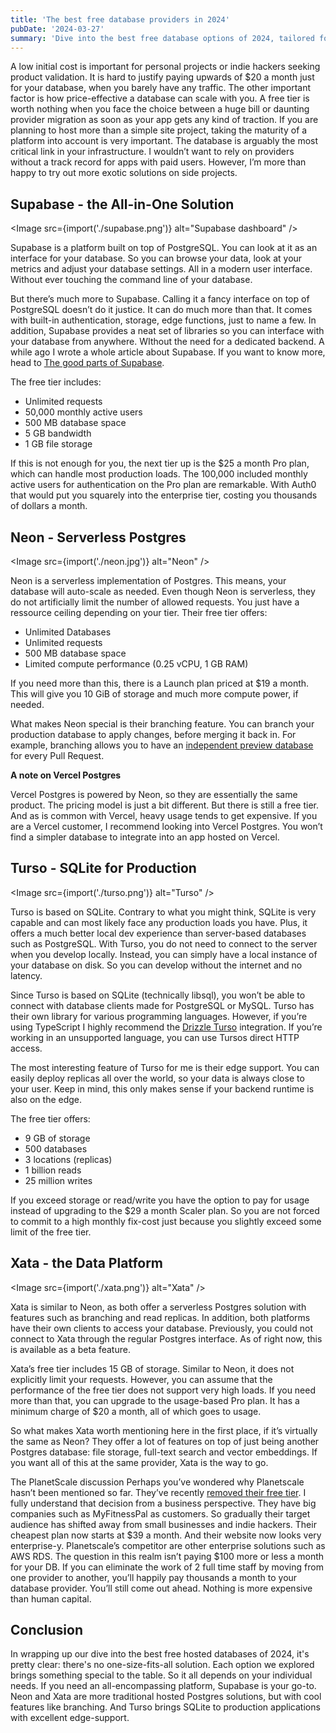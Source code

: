 ```yaml
---
title: 'The best free database providers in 2024'
pubDate: '2024-03-27'
summary: 'Dive into the best free database options of 2024, tailored for indie developers and small teams on the hunt for reliable, scalable solutions without breaking the bank, featuring platforms like Supabase, Neon, and others.'
---
```



A low initial cost is important for personal projects or indie hackers seeking product validation. It is hard to justify paying upwards of $20 a month just for your database, when you barely have any traffic. The other important factor is how price-effective a database can scale with you. A free tier is worth nothing when you face the choice between a huge bill or daunting provider migration as soon as your app gets any kind of traction. If you are planning to host more than a simple site project, taking the maturity of a platform into account is very important. The database is arguably the most critical link in your infrastructure. I wouldn’t want to rely on providers without a track record for apps with paid users. However, I’m more than happy to try out more exotic solutions on side projects.

## Supabase - the All-in-One Solution

<Image src={import('./supabase.png')} alt="Supabase dashboard" />

Supabase is a platform built on top of PostgreSQL. You can look at it as an interface for your database. So you can browse your data, look at your metrics and adjust your database settings. All in a modern user interface. Without ever touching the command line of your database. 

But there’s much more to Supabase. Calling it a fancy interface on top of PostgreSQL doesn’t do it justice. It can do much more than that. It comes with built-in authentication, storage, edge functions, just to name a few. In addition, Supabase provides a neat set of libraries so you can interface with your database from anywhere. WIthout the need for a dedicated backend. A while ago I wrote a whole article about Supabase. If you want to know more, head to [The good parts of Supabase](https://noahflk.com/blog/supabase-the-good-parts).

The free tier includes:

- Unlimited requests
- 50,000 monthly active users
- 500 MB database space
- 5 GB bandwidth
- 1 GB file storage

If this is not enough for you, the next tier up is the $25 a month Pro plan, which can handle most production loads. The 100,000 included monthly active users for authentication on the Pro plan are remarkable. With Auth0 that would put you squarely into the enterprise tier, costing you thousands of dollars a month.

## Neon - Serverless Postgres

<Image src={import('./neon.jpg')} alt="Neon" />

Neon is a serverless implementation of Postgres. This means, your database will auto-scale as needed. Even though Neon is serverless, they do not artificially limit the number of allowed requests. You just have a ressource ceiling depending on your tier. Their free tier offers:

- Unlimited Databases
- Unlimited requests
- 500 MB database space
- Limited compute performance (0.25 vCPU, 1 GB RAM)

If you need more than this, there is a Launch plan priced at $19 a month. This will give you 10 GiB of storage and much more compute power, if needed.

What makes Neon special is their branching feature. You can branch your production database to apply changes, before merging it back in. For example, branching allows you to have an [independent preview database](https://neon.tech/docs/guides/vercel) for every Pull Request.

**A note on Vercel Postgres**

Vercel Postgres is powered by Neon, so they are essentially the same product. The pricing model is just a bit different. But there is still a free tier. And as is common with Vercel, heavy usage tends to get expensive. If you are a Vercel customer, I recommend looking into Vercel Postgres. You won’t find a simpler database to integrate into an app hosted on Vercel.

## Turso - SQLite for Production

<Image src={import('./turso.png')} alt="Turso" />

Turso is based on SQLite. Contrary to what you might think, SQLite is very capable and can most likely face any production loads you have. Plus, it offers a much better local dev experience than server-based databases such as PostgreSQL. With Turso, you do not need to connect to the server when you develop locally. Instead, you can simply have a local instance of your database on disk. So you can develop without the internet and no latency.

Since Turso is based on SQLite (technically libsql), you won’t be able to connect with database clients made for PostgreSQL or MySQL. Turso has their own library for various programming languages. However, if you’re using TypeScript I highly recommend the [Drizzle Turso](https://orm.drizzle.team/learn/tutorials/drizzle-with-turso) integration. If you’re working in an unsupported language, you can use Tursos direct HTTP access.

The most interesting feature of Turso for me is their edge support. You can easily deploy replicas all over the world, so your data is always close to your user. Keep in mind, this only makes sense if your backend runtime is also on the edge.

The free tier offers:

- 9 GB of storage
- 500 databases
- 3 locations (replicas)
- 1 billion reads
- 25 million writes

If you exceed storage or read/write you have the option to pay for usage instead of upgrading to the $29 a month Scaler plan. So you are not forced to commit to a high monthly fix-cost just because you slightly exceed some limit of the free tier.

## Xata - the Data Platform

<Image src={import('./xata.png')} alt="Xata" />


Xata is similar to Neon, as both offer a serverless Postgres solution with features such as branching and read replicas. In addition, both platforms have their own clients to access your database. Previously, you could not connect to Xata through the regular Postgres interface. As of right now, this is available as a beta feature.

Xata’s free tier includes 15 GB of storage. Similar to Neon, it does not explicitly limit your requests. However, you can assume that the performance of the free tier does not support very high loads. If you need more than that, you can upgrade to the usage-based Pro plan. It has a minimum charge of $20 a month, all of which goes to usage.

So what makes Xata worth mentioning here in the first place, if it’s virtually the same as Neon? They offer a lot of features on top of just being another Postgres database: file storage, full-text search and vector embeddings. If you want all of this at the same provider, Xata is the way to go. 

The PlanetScale discussion
Perhaps you’ve wondered why Planetscale hasn’t been mentioned so far. They’ve recently [removed their free tier](https://planetscale.com/blog/planetscale-forever). I fully understand that decision from a business perspective. They have big companies such as MyFitnessPal as customers. So gradually their target audience has shifted away from small businesses and indie hackers. Their cheapest plan now starts at $39 a month. And their website now looks very enterprise-y. Planetscale’s competitor are other enterprise solutions such as AWS RDS. The question in this realm isn’t paying $100 more or less a month for your DB. If you can eliminate the work of 2 full time staff by moving from one provider to another, you’ll happily pay thousands a month to your database provider. You’ll still come out ahead. Nothing is more expensive than human capital.

## Conclusion

In wrapping up our dive into the best free hosted databases of 2024, it's pretty clear: there's no one-size-fits-all solution. Each option we explored brings something special to the table. So it all depends on your individual needs.
If you need an all-encompassing platform, Supabase is your go-to. Neon and Xata are more traditional hosted Postgres solutions, but with cool features like branching. And Turso brings SQLite to production applications with excellent edge-support.
